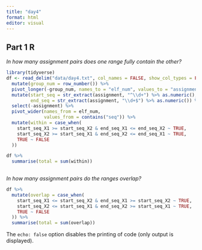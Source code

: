 ```yaml
---
title: "day4"
format: html
editor: visual
---
```


## Part 1 R

*In how many assignment pairs does one range fully contain the other?*

```r
library(tidyverse)
df <- read_delim("data/day4.txt", col_names = FALSE, show_col_types = FALSE) %>% 
  mutate(group_num = row_number()) %>% 
  pivot_longer(-group_num, names_to = "elf_num", values_to = "assignment") %>% 
  mutate(start_seq = str_extract(assignment, "^\\d+") %>% as.numeric(),
         end_seq = str_extract(assignment, "\\d+$") %>% as.numeric()) %>%
  select(-assignment) %>%
  pivot_wider(names_from = elf_num,
              values_from = contains("seq")) %>%
  mutate(within = case_when(
    start_seq_X1 >= start_seq_X2 & end_seq_X1 <= end_seq_X2 ~ TRUE,
    start_seq_X2 >= start_seq_X1 & end_seq_X2 <= end_seq_X1 ~ TRUE,
    TRUE ~ FALSE
  ))

df %>%
  summarise(total = sum(within))
  
```

*In how many assignment pairs do the ranges overlap?*

```r

df %>%
  mutate(overlap = case_when(
    start_seq_X1 <= start_seq_X2 & end_seq_X1 >= start_seq_X2 ~ TRUE,
    start_seq_X2 <= start_seq_X1 & end_seq_X2 >= start_seq_X1 ~ TRUE,
    TRUE ~ FALSE
  )) %>%
  summarise(total = sum(overlap))
```

The `echo: false` option disables the printing of code (only output is displayed).
